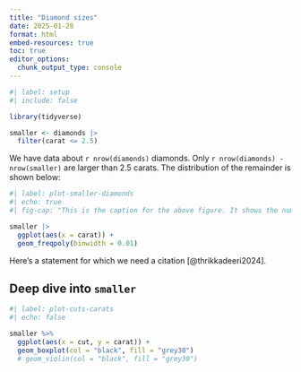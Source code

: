```yaml
---
title: "Diamond sizes"
date: 2025-01-28
format: html
embed-resources: true
toc: true
editor_options: 
  chunk_output_type: console
---
```


```r
#| label: setup
#| include: false

library(tidyverse)

smaller <- diamonds |> 
  filter(carat <= 2.5)
```

We have data about `r nrow(diamonds)` diamonds. Only `r nrow(diamonds) - nrow(smaller)` are larger than 2.5 carats. The distribution of the remainder is shown below:

```r
#| label: plot-smaller-diamonds
#| echo: true
#| fig-cap: "This is the caption for the above figure. It shows the number of diamons of different carat values."

smaller |> 
  ggplot(aes(x = carat)) + 
  geom_freqpoly(binwidth = 0.01)
```

Here's a statement for which we need a citation [@thrikkadeeri2024].

## Deep dive into `smaller`

```r
#| label: plot-cuts-carats
#| echo: false

smaller %>% 
  ggplot(aes(x = cut, y = carat)) +
  geom_boxplot(col = "black", fill = "grey30")
  # geom_violin(col = "black", fill = "grey30")
    
```
